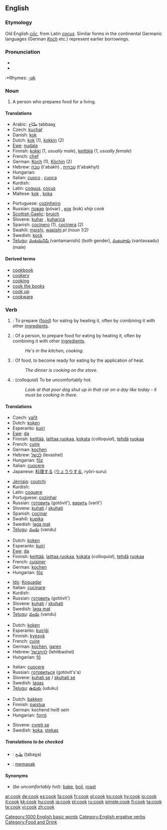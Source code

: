 {{see|Cook}}
==English==

===Etymology===
Old English ''[[coc#Old English|cōc]]'', from Latin ''[[cocus]]''.  Similar forms in the continental Germanic languages (German ''[[Koch]]'' etc.) represent earlier borrowings.

===Pronunciation===
*{{IPA|/kʊk/}}
*{{audio|en-us-cook.ogg|Audio (US)}}
:*Rhymes: [[Rhymes:English:-ʊk|-ʊk]]

===Noun===
{{wikipedia}}
{{en-noun}}

# A person who prepares food for a living.

====Translations====
{{trans-top|a person who prepares food for a living}}
*Arabic: طبّاخ ṭabbaaχ
* Czech: [[kuchař]] {{m}}
*Danish: [[kok]]
*Dutch: [[kok]] {{m}} (1), [[kokkin]] {{f}} (2)
*[[Ewe]]: [[nuɖala]]
*Finnish: [[kokki]] (1, ''usually male''), [[keittäjä]] (1, ''usually female'')
*French: [[chef]]
*German: [[Koch]] {{m}} (1), [[Köchin]] {{f}} (2)
*Hebrew: [[טבח]] (t'abakh) {{m}}, [[טבחית]] (t'abakhyt) {{f}}
*Hungarian: {{t+|hu|szakács}}
*Italian: [[cuoco]] {{m}}, [[cuoca]] {{f}}
*Kurdish: {{KUchar|[[چێشتکه‌ر]]}}
*Latin: [[coquus]], [[cocus]]
*Maltese: [[kok]] {{m}}, [[koka]] {{f}}
{{trans-mid}}
*Portuguese: [[cozinheiro]]
*Russian: [[повар]] (póvar) {{m}}, [[кок]] (kok) {{m}} ''ship cook''
*[[Scottish Gaelic]]: [[bruich]]
*Slovene: [[kuhar]] {{m}}, [[kuharica]] {{f}}
*Spanish: [[cocinero]] {{m}} (1), [[cocinera]] {{f}} (2)
*Swahili: [[mpishi]], [[wapishi]] ''pl (noun 1/2)''
*Swedish: [[kock]]
*[[Telugu]]: [[వంటమనిషి]] (vantamanishi) (both gender), [[వంటవాడు]] (vantavaadu) (male)
{{trans-bottom}}

====Derived terms====
*[[cookbook]]
*[[cookery]]
*[[cooking]]<!--noun-->
*[[cook the books]]
*[[cook up]]
*[[cookware]]

===Verb===
{{en-verb}}

# {{transitive}}: To prepare ([[food]]) for eating by heating it, often by combining it with other [[ingredients]].
# {{intransitive}}: Of a person, to prepare food for eating by heating it, often by combining it with other [[ingredients]].
#:''He's in the kitchen, cooking.''
# {{intransitive}}: Of food, to become ready for eating by the application of heat.
#:''The dinner is cooking on the stove.''
# {{intransitive}}: (''colloquial'') To be uncomfortably hot.
#:''Look at that poor dog shut up in that car on a day like today - it must be cooking in there.''

====Translations====

{{trans-top|prepare (food) for eating}}
*Czech: [[vařit]]
*Dutch: [[koken]]
*Esperanto: [[kuiri]]
*[[Ewe]]: [[ɖa]]
*Finnish: [[keittää]], [[laittaa ruokaa]], [[kokata]] (''colloquial''), [[tehdä]] [[ruoka]]a
*French: [[cuire]]
*German: [[kochen]]
*Hebrew: [[לבשל]] (levashel)
*Hungarian: [[főz]]
*Italian: [[cuocere]]
*Japanese: [[料理]]する ([[りょうり]]する, ryōri-suru)
{{trans-mid}}
*[[Jèrriais]]: [[coutchi]]
*Kurdish: {{KUchar|[[چێشت لێنان]]}}
*Latin: [[coquere]]
*Portuguese: [[cozinhar]]
*Russian: [[готовить]] (gotóvit'), [[варить]] (varít')
*Slovene: [[kuhati]] / [[skuhati]]
*Spanish: [[cocinar]]
*Swahili: [[kupika]]
*Swedish: [[laga mat]]
*[[Telugu]]: [[వండు]] (vandu)
{{trans-bottom}}

{{trans-top|prepare food}}
*Dutch: [[koken]]
*Esperanto: [[kuiri]]
*[[Ewe]]: [[ɖa]]
*Finnish: [[keittää]], [[laittaa ruokaa]], [[kokata]] (''colloquial''), [[tehdä]] [[ruoka]]a
*French: [[cuisiner]]
*German: [[kochen]]
*Hungarian: [[főz]]
{{trans-mid}}
*[[Ido]]: [[Koquadar]]
*Italian: [[cucinare]]
*Kurdish: {{KUchar|[[چێشت حازرکردن]]}}
*Russian: [[готовить]] (gotóvit')
*Slovene: [[kuhati]] / [[skuhati]]
*Swedish: [[laga mat]]
*[[Telugu]]: [[వండు]] (vandu)
{{trans-bottom}}

{{trans-top|become ready for eating}}
*Dutch: [[koken]]
*Esperanto: [[kuiriĝi]]
*Finnish: [[kypsyä]]
*French: [[cuire]]
*German: [[kochen]], [[garen]]
*Hebrew: [[להתבשל]] (lehitbashel)
*Hungarian: [[fő]]
{{trans-mid}}
*Italian: [[cuocere]]
*Russian: [[готовиться]] (gotóvit's'a)
*Slovene: [[kuhati se]] / [[skuhati se]]
*Swedish: [[lagas]]
*[[Telugu]]: [[ఉడుకు]] (uduku)
{{trans-bottom}}

{{trans-top|colloquial: be uncomfortably hot}}
*Dutch: [[bakken]]
*Finnish: [[paistua]]
*German: kochend heiß sein
*Hungarian: [[forró]]
{{trans-mid}}
*Slovene: [[cvreti se]]
*Swedish: [[koka]], [[stekas]]
{{trans-bottom}}

=====Translations to be checked=====
{{checktrans}}
*{{ttbc|Arabic}}: [[طبخ]] (ṭabaχa)
*{{ttbc|Indonesian}}: [[masak|memasak]]

====Synonyms====
*(''be uncomfortably hot''): [[bake]], [[boil]], [[roast]]

[[Category:1000 English basic words]]
[[Category:English ergative verbs]]
[[Category:Food and Drink]]

[[ar:cook]]
[[de:cook]]
[[es:cook]]
[[fa:cook]]
[[fr:cook]]
[[gl:cook]]
[[ko:cook]]
[[hy:cook]]
[[io:cook]]
[[it:cook]]
[[kk:cook]]
[[hu:cook]]
[[ja:cook]]
[[pl:cook]]
[[ru:cook]]
[[simple:cook]]
[[fi:cook]]
[[ta:cook]]
[[te:cook]]
[[vi:cook]]
[[zh:cook]]